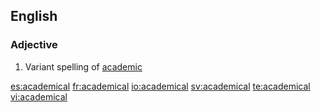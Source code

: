 ==English==
===Adjective===
{{infl|en|adjective}}
# Variant spelling of [[academic]]

[[es:academical]]
[[fr:academical]]
[[io:academical]]
[[sv:academical]]
[[te:academical]]
[[vi:academical]]